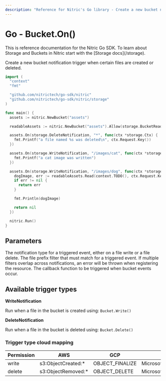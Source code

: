 ```yaml
---
description: "Reference for Nitric's Go library - Create a new bucket notification trigger"
---
```


# Go - Bucket.On()

<Note>
  This is reference documentation for the Nitric Go SDK. To learn about Storage
  and Buckets in Nitric start with the [Storage docs](/storage).
</Note>

Create a new bucket notification trigger when certain files are created or deleted.

```go
import (
  "context"
  "fmt"

  "github.com/nitrictech/go-sdk/nitric"
  "github.com/nitrictech/go-sdk/nitric/storage"
)

func main() {
  assets := nitric.NewBucket("assets")

  readableAssets := nitric.NewBucket("assets").Allow(storage.BucketRead)

  assets.On(storage.DeleteNotification, "*", func(ctx *storage.Ctx) {
    fmt.Printf("a file named %s was deleted\n", ctx.Request.Key())
  })

  assets.On(storage.WriteNotification, "/images/cat", func(ctx *storage.Ctx) {
    fmt.Printf("a cat image was written")
  })

  assets.On(storage.WriteNotification, "/images/dog", func(ctx *storage.Ctx) error {
    dogImage, err := readableAssets.Read(context.TODO(), ctx.Request.Key())
    if err != nil {
      return err
    }

    fmt.Println(dogImage)

    return nil
  })

  nitric.Run()
}
```

## Parameters

<Properties>
  <Property
    name="notificationType"
    required
    type="WriteNotification or DeleteNotification"
  >
    The notification type for a triggered event, either on a file write or a
    file delete.
  </Property>
  <Property name="notificationPrefixFilter" required type="string">
    The file prefix filter that must match for a triggered event. If multiple
    filters overlap across notifications, an error will be thrown when
    registering the resource.
  </Property>
  <Property name="handler" required type="interface{}">
    The callback function to be triggered when bucket events occur.
  </Property>
</Properties>

## Available trigger types

**WriteNotification**

Run when a file in the bucket is created using: `Bucket.Write()`

**DeleteNotification**

Run when a file in the bucket is deleted using: `Bucket.Delete()`

### Trigger type cloud mapping

| Permission | AWS                 | GCP             | Azure                         |
| ---------- | ------------------- | --------------- | ----------------------------- |
| write      | s3:ObjectCreated:\* | OBJECT_FINALIZE | Microsoft.Storage.BlobCreated |
| delete     | s3:ObjectRemoved:\* | OBJECT_DELETE   | Microsoft.Storage.BlobDeleted |
